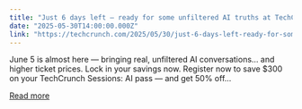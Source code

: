 ```yaml
---
title: "Just 6 days left — ready for some unfiltered AI truths at TechCrunch Sessions: AI?"
date: "2025-05-30T14:00:00.000Z"
link: "https://techcrunch.com/2025/05/30/just-6-days-left-ready-for-some-unfiltered-ai-truths-at-techcrunch-sessions-ai/"
---
```


June 5 is almost here — bringing real, unfiltered AI conversations… and higher ticket prices. Lock in your savings now. Register now to save $300 on your TechCrunch Sessions: AI pass — and get 50% off...

[Read more](https://techcrunch.com/2025/05/30/just-6-days-left-ready-for-some-unfiltered-ai-truths-at-techcrunch-sessions-ai/)
